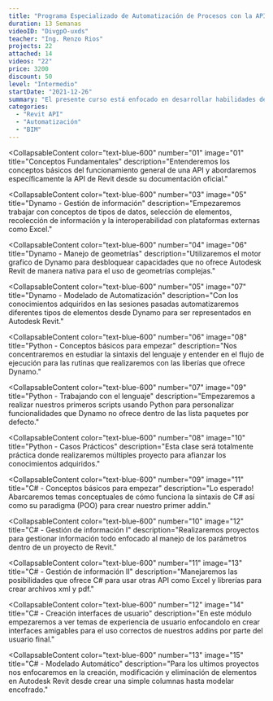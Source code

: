 ```yaml
---
title: "Programa Especializado de Automatización de Procesos con la API de Revit."
duration: 13 Semanas
videoID: "DivgpO-uxds"
teacher: "Ing. Renzo Rios"
projects: 22
attached: 14
videos: "22"
price: 3200
discount: 50
level: "Intermedio"
startDate: "2021-12-26"
summary: "El presente curso está enfocado en desarrollar habilidades de estrategia en gestión de proyectos de construcción mejorando la productividad de los procesos. Se realizará un acercamiento a las mejores prácticas de gestión de proyectos para la implementación exitosa de la automatización procesos y el uso efectivo de tecnologías con casos prácticas y reales."
categories:
  - "Revit API"
  - "Automatización"
  - "BIM"
---
```


<CollapsableContent
  color="text-blue-600"
  number="01"
  image="01"
  title="Conceptos Fundamentales"
  description="Entenderemos los conceptos básicos del funcionamiento general de una API y abordaremos específicamente la API de Revit desde su documentación oficial."
>
  <ClassResourse type="video" text="Documentación oficial" />
  <ClassResourse type="video" text="Aplication Program Interface (API)" />
  <ClassResourse type="video" text="Extendiendo funcionalidades de Revit" />
  <ClassResourse type="document" text="Conceptos básicos de programación" />
  <ClassResourse type="onlineClass" text="Clase Online 01" />
</CollapsableContent>
<CollapsableContent
  color="text-blue-600"
  number="02"
  image="03"
  title="Dynamo: Conceptos Básicos"
  description="En el capítulo abordaremos conceptos de progración gráfica, base de Dynamo, y nos introduciremos al interfaz de Dynamo hasta crear nuestros primeros scripts."
>
  <ClassResourse type="video" text="Introducción a la programación gráfica" />
  <ClassResourse type="video" text="Interfaz de usuario" />
  <ClassResourse type="video" text="Tipos de datos" />
  <ClassResourse type="document" text="Manual de Dynamo" />
  <ClassResourse type="document" text="Hoja de trucos de Dynamo" />
  <ClassResourse type="onlineClass" text="Clase Online 02" />
  <ClassResourse type="onlineClass" text="Clase Online 03" />
</CollapsableContent>

<CollapsableContent
  color="text-blue-600"
  number="03"
  image="05"
  title="Dynamo - Gestión de información"
  description="Empezaremos trabajar con conceptos de tipos de datos, selección de elementos, recolección de información y la interoperabilidad con plataformas externas como Excel."
>
  <ClassResourse type="video" text="Selección de elementos" />
  <ClassResourse type="video" text="Obtener información de elementos" />
  <ClassResourse type="video" text="Modificación de información de elementos" />
  <ClassResourse type="video" text="Filtro de elementos" />
  <ClassResourse type="video" text="Interoperabilidad con Excel" />
  <ClassResourse type="onlineClass" text="Clase Online 04" />
  <ClassResourse type="onlineClass" text="Clase Online 05" />
  <ClassResourse type="task" text="Tarea 01" />
  <ClassResourse type="projects" text="Exportación de metrados" />
</CollapsableContent>

<CollapsableContent
  color="text-blue-600"
  number="04"
  image="06"
  title="Dynamo - Manejo de geometrías"
  description="Utilizaremos el motor grafico de Dynamo para desbloquear capacidades que no ofrece Autodesk Revit de manera nativa para el uso de geometrías complejas."
>
  <ClassResourse type="video" text="Puntos y líneas" />
  <ClassResourse type="video" text="Policurvas y Nurbs" />
  <ClassResourse type="video" text="Superficies" />
  <ClassResourse type="video" text="Solidos" />
  <ClassResourse type="video" text="Operaciones con geometrías" />
  <ClassResourse type="onlineClass" text="Clase Online 06" />
  <ClassResourse type="task" text="Tarea 02" />
</CollapsableContent>

<CollapsableContent
  color="text-blue-600"
  number="05"
  image="07"
  title="Dynamo - Modelado de Automatización"
  description="Con los conocimientos adquiridos en las sesiones pasadas automatizaremos diferentes tipos de elementos desde Dynamo para ser representados en Autodesk Revit."
>
  <ClassResourse type="video" text="Modelado de Muros" />
  <ClassResourse type="video" text="Modelado de Suelos" />
  <ClassResourse type="video" text="Colocación de familias por Puntos" />
  <ClassResourse type="video" text="Trabajando con familias adactativas" />
  <ClassResourse type="onlineClass" text="Clase Online 07" />
  <ClassResourse type="onlineClass" text="Clase Online 08" />
  <ClassResourse type="task" text="Tarea 03" />
  <ClassResourse type="projects" text="Modelado de un proyecto basico" />
</CollapsableContent>

<CollapsableContent
  color="text-blue-600"
  number="06"
  image="08"
  title="Python - Conceptos básicos para empezar"
  description="Nos concentraremos en estudiar la sintaxis del lenguaje y entender en el flujo de ejecución para las rutinas que realizaremos con las liberías que ofrece Dynamo."
>
  <ClassResourse type="video" text="Conceptos de Python" />
  <ClassResourse type="video" text="Tipos de Datos" />
  <ClassResourse type="video" text="Trabajando con Nodo Python Script" />
  <ClassResourse type="document" text="Manual de Python" />
  <ClassResourse type="document" text="Hoja de trucos de Python" />
  <ClassResourse type="onlineClass" text="Clase Online 09" />
</CollapsableContent>

<CollapsableContent
  color="text-blue-600"
  number="07"
  image="09"
  title="Python - Trabajando con el lenguaje"
  description="Empezaremos a realizar nuestros primeros scripts usando Python para personalizar funcionalidades que Dynamo no ofrece dentro de las lista paquetes por defecto."
>
  <ClassResourse type="video" text="Operaciones con Python" />
  <ClassResourse type="video" text="Control de flujo con Python" />
  <ClassResourse type="video" text="Trabajando con transacciones" />
  <ClassResourse type="onlineClass" text="Clase Online 10" />
</CollapsableContent>

<CollapsableContent
  color="text-blue-600"
  number="08"
  image="10"
  title="Python - Casos Prácticos"
  description="Esta clase será totalmente práctica donde realizaremos múltiples proyecto para afianzar los conocimientos adquiridos."
>
  <ClassResourse type="projects" text="Explorando información del modelo" />
  <ClassResourse type="projects" text="Modelado de elementos" />
  <ClassResourse type="projects" text="Manejando documentacion" />
  <ClassResourse type="task" text="Tarea 04" />
  <ClassResourse type="onlineClass" text="Clase Online 11" />
  <ClassResourse type="onlineClass" text="Clase Online 12" />
</CollapsableContent>

<CollapsableContent
  color="text-blue-600"
  number="09"
  image="11"
  title="C# - Conceptos básicos para empezar"
  description="Lo esperado! Abarcaremos temas conceptuales de cómo funciona la sintaxis de C# así como su paradigma (POO) para crear nuestro primer addin."
>
  <ClassResourse type="video" text="Instalación de Visual Studio" />
  <ClassResourse type="video" text="Programación Orientado a Objetos" />
  <ClassResourse type="video" text="Crear mi primer addin" />
  <ClassResourse type="document" text="Manual de C#" />
  <ClassResourse type="document" text="Hoja de trucos de C#" />
  <ClassResourse type="onlineClass" text="Clase Online 13" />
</CollapsableContent>

<CollapsableContent
  color="text-blue-600"
  number="10"
  image="12"
  title="C# - Gestión de información I"
  description="Realizaremos proyectos para gestionar información todo enfocado al manejo de los parámetros dentro de un proyecto de Revit."
>
  <ClassResourse type="video" text="Obtener información" />
  <ClassResourse type="video" text="Modificar información" />
  <ClassResourse type="projects" text="Cuantificación por selección" />
  <ClassResourse type="projects" text="Set ElementId" />
  <ClassResourse type="task" text="Tarea 05" />
  <ClassResourse type="onlineClass" text="Clase Online 14" />
  <ClassResourse type="onlineClass" text="Clase Online 15" />
</CollapsableContent>

<CollapsableContent
  color="text-blue-600"
  number="11"
  image="13"
  title="C# - Gestión de información II"
  description="Manejaremos las posibilidades que ofrece C# para usar otras API como Excel y librerías para crear archivos xml y pdf."
>
  <ClassResourse type="video" text="Trabajar con pdf" />
  <ClassResourse type="video" text="Interoperabilidad con Excel" />
  <ClassResourse type="video" text="Trabajando con archivos xml" />
  <ClassResourse type="projects" text="Metrado de estructuras" />
  <ClassResourse type="projects" text="Reporte Pdf" />
  <ClassResourse type="projects" text="Sets de Navisoworks" />
  <ClassResourse type="onlineClass" text="Clase Online 16" />
  <ClassResourse type="onlineClass" text="Clase Online 17" />
</CollapsableContent>

<CollapsableContent
  color="text-blue-600"
  number="12"
  image="14"
  title="C# - Creación interfaces de usuario"
  description="En este módulo empezaremos a ver temas de experiencia de usuario enfocandolo en crear interfaces amigables para el uso correctos de nuestros addins por parte del usuario final."
>
  <ClassResourse type="video" text="Trabajando con Windows forms" />
  <ClassResourse type="video" text="Trabajando con WPF" />
  <ClassResourse type="video" text="Creando dashboard" />
  <ClassResourse type="projects" text="Pick Information" />
  <ClassResourse type="projects" text="Metrado por fechas" />
  <ClassResourse type="projects" text="Métricas del proyecto" />
  <ClassResourse type="onlineClass" text="Clase Online 18" />
  <ClassResourse type="onlineClass" text="Clase Online 19" />
</CollapsableContent>

<CollapsableContent
  color="text-blue-600"
  number="13"
  image="15"
  title="C# - Modelado Automático"
  description="Para los ultimos proyectos nos enfocaremos en la creación, modificación y eliminación de elementos en Autodesk Revit desde crear una simple columnas hasta modelar encofrado."
>
  <ClassResourse type="video" text="Modelado de Columnas" />
  <ClassResourse type="video" text="Modelado de Vigas" />
  <ClassResourse type="video" text="Modelado de Losas" />
  <ClassResourse type="video" text="Modelado de Muros" />
  <ClassResourse type="projects" text="Corte de columnas" />
  <ClassResourse type="projects" text="Luminarias desde CAD" />
  <ClassResourse type="projects" text="Referencia por ejes" />
  <ClassResourse type="onlineClass" text="Clase Online 20" />
  <ClassResourse type="onlineClass" text="Clase Online 21" />
</CollapsableContent>
